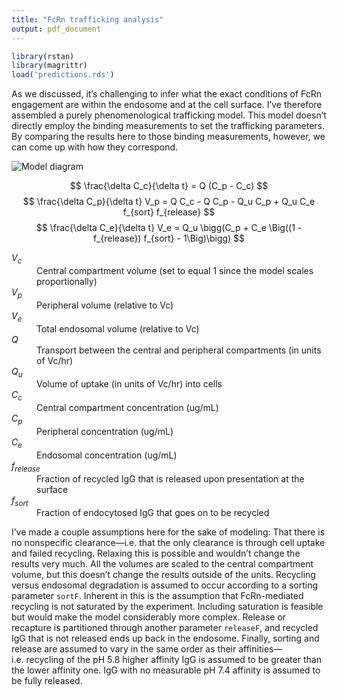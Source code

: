 ```yaml
---
title: "FcRn trafficking analysis"
output: pdf_document
---
```


```r
library(rstan)
library(magrittr)
load('predictions.rds')
```

As we discussed, it's challenging to infer what the exact conditions of FcRn engagement are within the endosome and at the cell surface. I've therefore assembled a purely phenomenological trafficking model. This model doesn't directly employ the binding measurements to set the trafficking parameters. By comparing the results here to those binding measurements, however, we can come up with how they correspond.

![Model diagram](model/diagram.png "Model")\ 

$$ \frac{\delta C_c}{\delta t} = Q (C_p - C_c) $$
$$ \frac{\delta C_p}{\delta t} V_p = Q C_c - Q C_p - Q_u C_p + Q_u C_e f_{sort} f_{release} $$
$$ \frac{\delta C_e}{\delta t} V_e = Q_u \bigg(C_p + C_e \Big((1 - f_{release}) f_{sort} - 1\Big)\bigg) $$

$V_c$
: Central compartment volume (set to equal 1 since the model scales proportionally)

$V_p$
: Peripheral volume (relative to Vc)

$V_e$
: Total endosomal volume (relative to Vc)

$Q$
: Transport between the central and peripheral compartments (in units of Vc/hr)

$Q_u$
: Volume of uptake (in units of Vc/hr) into cells

$C_c$
: Central compartment concentration (ug/mL)

$C_p$
: Peripheral concentration (ug/mL)

$C_e$
: Endosomal concentration (ug/mL)

$f_{release}$
: Fraction of recycled IgG that is released upon presentation at the surface

$f_{sort}$
: Fraction of endocytosed IgG that goes on to be recycled


I've made a couple assumptions here for the sake of modeling: That there is no nonspecific clearance—i.e. that the only clearance is through cell uptake and failed recycling. Relaxing this is possible and wouldn't change the results very much. All the volumes are scaled to the central compartment volume, but this doesn't change the results outside of the units. Recycling versus endosomal degradation is assumed to occur according to a sorting parameter `sortF`. Inherent in this is the assumption that FcRn-mediated recycling is not saturated by the experiment. Including saturation is feasible but would make the model considerably more complex. Release or recapture is partitioned through another parameter `releaseF`, and recycled IgG that is not released ends up back in the endosome. Finally, sorting and release are assumed to vary in the same order as their affinities—i.e. recycling of the pH 5.8 higher affinity IgG is assumed to be greater than the lower affinity one. IgG with no measurable pH 7.4 affinity is assumed to be fully released.
